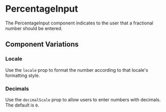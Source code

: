 
<Meta of={Stories} />

# PercentageInput

<Status variant="stable" />

The PercentageInput component indicates to the user that a fractional number should be entered.

<Story of={Stories.Base} />
<Props />

## Component Variations

### Locale

Use the `locale` prop to format the number according to that locale's formatting style.

<Story of={Stories.Locales} />

### Decimals

Use the `decimalScale` prop to allow users to enter numbers with decimals. The default is `0`.

<Story of={Stories.Decimals} />
